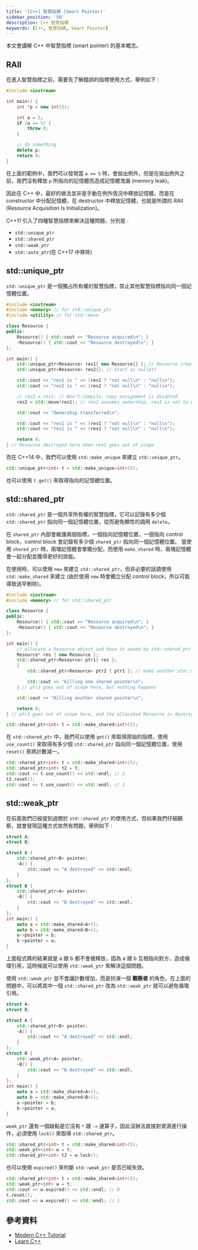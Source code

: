 ```yaml
---
title: '[C++] 智慧指標 (Smart Pointer)'
sidebar_position: '50'
description: C++ 智慧指標
keywords: [C++, 智慧指標, Smart Pointer]
---
```


本文會講解 C++ 中智慧指標 (smart pointer) 的基本概念。

## RAII

在進入智慧指標之前，需要先了解錯誤的指標使用方式，舉例如下 :

```cpp
#include <iostream>

int main() {
    int *p = new int(5);

    int a = 5;
    if (a == 5) {
        throw 0;
    }

    // do something
    delete p;
    return 0;
}
```

在上面的範例中，我們可以發現當 `a == 5` 時，會拋出例外，但是在拋出例外之前，我們沒有釋放 `p` 所指向的記憶體而造成記憶體洩漏 (memory leak)。

因此在 C++ 中，最好的做法並非是手動在例外情況中釋放記憶體，而是在 constructor 中分配記憶體，在 destructor 中釋放記憶體，也就是所謂的 RAII (Resource Acquisition Is Initialization)。

C++11 引入了四種智慧指標來解決這種問題，分別是 :

- `std::unique_ptr`
- `std::shared_ptr`
- `std::weak_ptr`
- `std::auto_ptr`(在 C++17 中移除)

## std::unique_ptr

`std::unique_ptr` 是一個獨占所有權的智慧指標，禁止其他智慧指標指向同一個記憶體位置。

```cpp
#include <iostream>
#include <memory> // for std::unique_ptr
#include <utility> // for std::move

class Resource {
public:
	Resource() { std::cout << "Resource acquired\n"; }
	~Resource() { std::cout << "Resource destroyed\n"; }
};

int main() {
	std::unique_ptr<Resource> res1{ new Resource{} }; // Resource created here
	std::unique_ptr<Resource> res2{}; // Start as nullptr

	std::cout << "res1 is " << (res1 ? "not null\n" : "null\n");
	std::cout << "res2 is " << (res2 ? "not null\n" : "null\n");

	// res2 = res1; // Won't compile: copy assignment is disabled
	res2 = std::move(res1); // res2 assumes ownership, res1 is set to null

	std::cout << "Ownership transferred\n";

	std::cout << "res1 is " << (res1 ? "not null\n" : "null\n");
	std::cout << "res2 is " << (res2 ? "not null\n" : "null\n");

	return 0;
} // Resource destroyed here when res2 goes out of scope
```

而在 C++14 中，我們可以使用 `std::make_unique` 來建立 `std::unique_ptr`。

```cpp
std::unique_ptr<int> t = std::make_unique<int>(5);
```

也可以使用 `t.get()` 來取得指向的記憶體位置。

## std::shared_ptr

`std::shared_ptr` 是一個共享所有權的智慧指標，它可以記錄有多少個 `std::shared_ptr` 指向同一個記憶體位置，從而避免顯性的調用 `delete`。

在 `shared_ptr` 內部會維護兩個指標，一個指向記憶體位置，一個指向 control block，control block 會記錄有多少個 `shared_ptr` 指向同一個記憶體位置。
當使用 `shared_ptr` 時，兩塊記憶體會單獨分配，而使用 `make_shared` 時，兩塊記憶體會一起分配並獲得更好的效能。

在使用時，可以使用 `new` 來建立 `std::shared_ptr`，但非必要的話請使用 `std::make_shared` 來建立 (由於使用 `new` 時會獨立分配 control block，所以可能導致過早刪除)。

```cpp
#include <iostream>
#include <memory> // for std::shared_ptr

class Resource {
public:
	Resource() { std::cout << "Resource acquired\n"; }
	~Resource() { std::cout << "Resource destroyed\n"; }
};

int main() {
	// allocate a Resource object and have it owned by std::shared_ptr
	Resource* res { new Resource };
	std::shared_ptr<Resource> ptr1{ res };
	{
		std::shared_ptr<Resource> ptr2 { ptr1 }; // make another std::shared_ptr pointing to the same thing

		std::cout << "Killing one shared pointer\n";
	} // ptr2 goes out of scope here, but nothing happens

	std::cout << "Killing another shared pointer\n";

	return 0;
} // ptr1 goes out of scope here, and the allocated Resource is destroyed
```

```cpp
std::shared_ptr<int> t = std::make_shared<int>(5);
```

在 `std::shared_ptr` 中，我們可以使用 `get()` 來取得原始的指標，使用 `use_count()` 來取得有多少個 `std::shared_ptr` 指向同一個記憶體位置，使用 `reset()` 來將計數減一。

```cpp
std::shared_ptr<int> t = std::make_shared<int>(5);
std::shared_ptr<int> t2 = t;
std::cout << t.use_count() << std::endl; // 2
t2.reset();
std::cout << t.use_count() << std::endl; // 1
```

## std::weak_ptr

在前面我們已經提到過關於 `std::shared_ptr` 的使用方式，但如果我們仔細觀察，就會發現這種方式依然有問題，舉例如下 :

```cpp
struct A;
struct B;

struct A {
    std::shared_ptr<B> pointer;
    ~A() {
        std::cout << "A destroyed" << std::endl;
    }
};
struct B {
    std::shared_ptr<A> pointer;
    ~B() {
        std::cout << "B destroyed" << std::endl;
    }
};
int main() {
    auto a = std::make_shared<A>();
    auto b = std::make_shared<B>();
    a->pointer = b;
    b->pointer = a;
}
```

上面程式碼的結果就是 a 跟 b 都不會被釋放，因為 a 跟 b 互相指向對方，造成循環引用，這時候就可以使用 `std::weak_ptr` 來解決這個問題。

使用 `std::weak_ptr` 並不會讓計數增加，而是扮演一個 **觀察者** 的角色，在上面的問題中，可以將其中一個 `std::shared_ptr` 改為 `std::weak_ptr` 就可以避免循環引用。

```cpp
struct A;
struct B;

struct A {
    std::shared_ptr<B> pointer;
    ~A() {
        std::cout << "A destroyed" << std::endl;
    }
};
struct B {
    std::weak_ptr<A> pointer;
    ~B() {
        std::cout << "B destroyed" << std::endl;
    }
};
int main() {
    auto a = std::make_shared<A>();
    auto b = std::make_shared<B>();
    a->pointer = b;
    b->pointer = a;
}
```

`weak_ptr` 還有一個缺點是它沒有 `*` 跟 `->` 運算子，因此沒辦法直接對資源進行操作，必須使用 `lock()` 來取得 `std::shared_ptr`。

```cpp
std::shared_ptr<int> t = std::make_shared<int>(5);
std::weak_ptr<int> w = t;
std::shared_ptr<int> t2 = w.lock();
```

也可以使用 `expired()` 來判斷 `std::weak_ptr` 是否已經失效。

```cpp
std::shared_ptr<int> t = std::make_shared<int>(5);
std::weak_ptr<int> w = t;
std::cout << w.expired() << std::endl; // 0
t.reset();
std::cout << w.expired() << std::endl; // 1
```

## 參考資料

- [Modern C++ Tutorial](https://changkun.de/modern-cpp/zh-cn/05-pointers/)
- [Learn C++](https://www.learncpp.com/)
